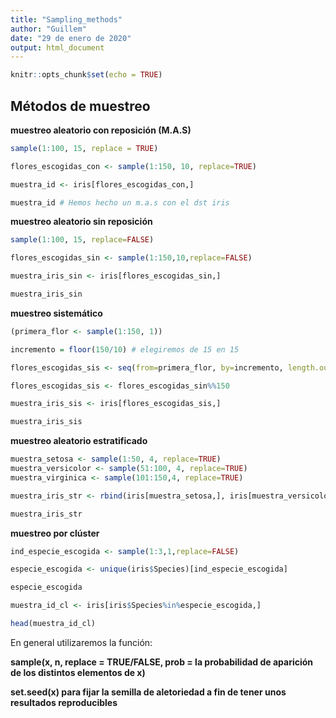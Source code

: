 ```yaml
---
title: "Sampling_methods"
author: "Guillem"
date: "29 de enero de 2020"
output: html_document
---
```


```r
knitr::opts_chunk$set(echo = TRUE)
```

## Métodos de muestreo
\n
**muestreo aleatorio con reposición (M.A.S)**
\n
```r
sample(1:100, 15, replace = TRUE)

flores_escogidas_con <- sample(1:150, 10, replace=TRUE)

muestra_id <- iris[flores_escogidas_con,]

muestra_id # Hemos hecho un m.a.s con el dst iris

```
\n
**muestreo aleatorio sin reposición** 
\n
```r
sample(1:100, 15, replace=FALSE)

flores_escogidas_sin <- sample(1:150,10,replace=FALSE)

muestra_iris_sin <- iris[flores_escogidas_sin,]

muestra_iris_sin
```

**muestreo sistemático**
\n
```r
(primera_flor <- sample(1:150, 1))

incremento = floor(150/10) # elegiremos de 15 en 15

flores_escogidas_sis <- seq(from=primera_flor, by=incremento, length.out = 10)

flores_escogidas_sis <- flores_escogidas_sin%%150

muestra_iris_sis <- iris[flores_escogidas_sis,]

muestra_iris_sis
```

**muestreo aleatorio estratificado**

```r
muestra_setosa <- sample(1:50, 4, replace=TRUE)
muestra_versicolor <- sample(51:100, 4, replace=TRUE)
muestra_virginica <- sample(101:150,4, replace=TRUE)

muestra_iris_str <- rbind(iris[muestra_setosa,], iris[muestra_versicolor,], iris[muestra_virginica,])

muestra_iris_str
```

**muestreo por clúster**

```r
ind_especie_escogida <- sample(1:3,1,replace=FALSE)

especie_escogida <- unique(iris$Species)[ind_especie_escogida]

especie_escogida

muestra_id_cl <- iris[iris$Species%in%especie_escogida,]

head(muestra_id_cl)
```

En general utilizaremos la función:

**sample(x, n, replace = TRUE/FALSE, prob = la probabilidad de aparición de los distintos elementos de x)**

**set.seed(x) para fijar la semilla de aletoriedad a fin de tener unos resultados reproducibles**

